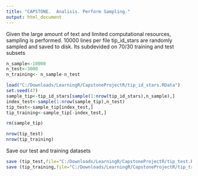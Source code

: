 ```yaml
---
title: "CAPSTONE.  Analisis. Perform Sampling."
output: html_document
---
```


Given the large amount of text and limited computational resources, sampling is performed. 10000 lines per file  tip_id_stars are randomly sampled and saved to disk. Its subdevided on 70/30 training and test subsets


```r
n_sample<-10000
n_test<-3000
n_training<- n_sample-n_test

load("C:/Downloads/LearningR/CapstoneProjectR/tip_id_stars.RData")
set.seed(47)
sample_tip<-tip_id_stars[sample(1:nrow(tip_id_stars),n_sample),]
index_test<-sample(1:nrow(sample_tip),n_test)
tip_test<-sample_tip[index_test,]
tip_training<-sample_tip[-index_test,]

rm(sample_tip)

nrow(tip_test)
nrow(tip_training)

```

Save our test and training  datasets

```r
save (tip_test,file="C:/Downloads/LearningR/CapstoneProjectR/tip_test.RData")
save (tip_training,file="C:/Downloads/LearningR/CapstoneProjectR/tip_training.RData")
```
